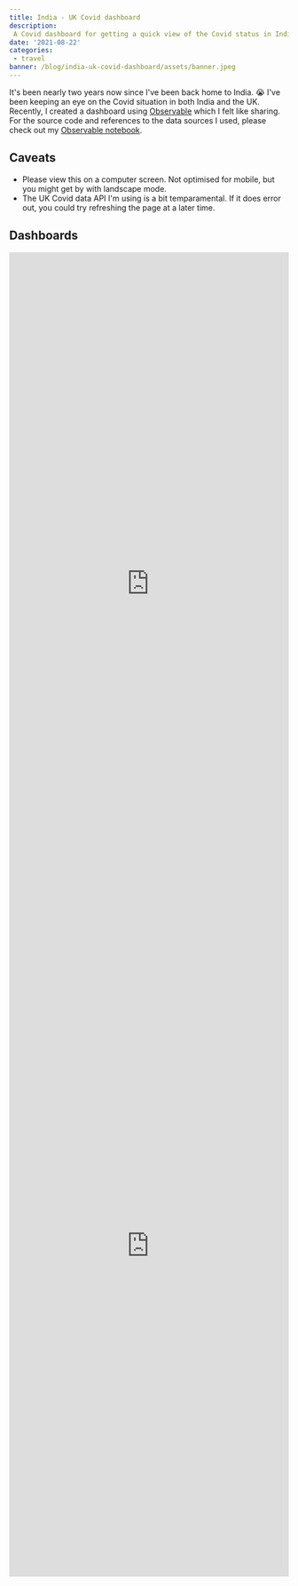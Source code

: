 ```yaml
---
title: India - UK Covid dashboard
description:
 A Covid dashboard for getting a quick view of the Covid status in India and UK
date: '2021-08-22'
categories:
 - travel
banner: /blog/india-uk-covid-dashboard/assets/banner.jpeg
---
```


It's been nearly two years now since I've been back home to India. 😭 I've been
keeping an eye on the Covid situation in both India and the UK. Recently, I
created a dashboard using [Observable](https://observablehq.com/) which I felt
like sharing. For the source code and references to the data sources I used,
please check out my
[Observable notebook](https://observablehq.com/@bluprince13/india-uk-covid-dashboard).

<!--more-->

## Caveats

- Please view this on a computer screen. Not optimised for mobile, but you might
  get by with landscape mode.
- The UK Covid data API I'm using is a bit temparamental. If it does error out,
  you could try refreshing the page at a later time.

## Dashboards

<iframe
 width="100%"
 height="1193"
 frameborder="0"
 src="https://observablehq.com/embed/@bluprince13/india-uk-covid-dashboard?cells=covidStatusIndia%2CvaccinationStatusIndia"
></iframe>

<iframe
 width="100%"
 height="1193"
 frameborder="0"
 src="https://observablehq.com/embed/@bluprince13/india-uk-covid-dashboard?cells=covidStatusUk%2CvaccinationStatusUK"
></iframe>
